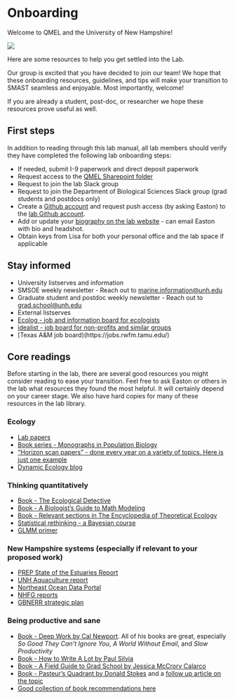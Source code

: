 # Onboarding {#onboarding}

Welcome to QMEL and the University of New Hampshire!

![](img/forestgump.gif)

Here are some resources to help you get settled into the Lab.  

Our group is excited that you have decided to join our team! We hope that these onboarding resources, guidelines, and tips will make your transition to SMAST seamless and enjoyable. Most importantly, welcome!  

If you are already a student, post-doc, or researcher we hope these resources prove useful as well.  

## First steps

In addition to reading through this lab manual, all lab members should verify they have completed the following lab onboarding steps:

- If needed, submit I-9 paperwork and direct deposit paperwork
- Request access to the [QMEL Sharepoint folder](https://universitysystemnh.sharepoint.com/teams/QuantMarineEcologyLab/SitePages/ProjectHome.aspx)
- Request to join the lab Slack group
- Request to join the Department of Biological Sciences Slack group (grad students and postdocs only)
- Create a [Github account](https://github.com/) and request push access (by asking Easton) to the [lab Github account](https://github.com/QuantMarineEcoLab).
- Add or update your [biography on the lab website](https://quantmarineecolab.github.io/team/) - can email Easton with bio and headshot. 
- Obtain keys from Lisa for both your personal office and the lab space if applicable

## Stay informed 

- University listserves and information
 * SMSOE weekly newsletter - Reach out to [marine.information@unh.edu](mailto:marine.information@unh.edu)  
 * Graduate student and postdoc weekly newsletter - Reach out to [grad.school@unh.edu](mailto:grad.school@unh.edu)  
- External listserves
 * [Ecolog - job and information board for ecologists](https://esa.org/membership/ecolog/)  
 * [idealist - job board for non-profits and similar groups](https://www.idealist.org/en)  
 * [Texas A&M job board)(https://jobs.rwfm.tamu.edu/)


## Core readings

Before starting in the lab, there are several good resources you might consider reading to ease your transition. Feel free to ask Easton or others in the lab what resources they found the most helpful. It will certainly depend on your career stage. We also have hard copies for many of these resources in the lab library. 

### Ecology

- [Lab papers](https://quantmarineecolab.github.io/publications/)
- [Book series - Monographs in Population Biology](https://press.princeton.edu/series/monographs-in-population-biology?srsltid=AfmBOoqkv1gGzkg26PKr3E_-jybPuH_EOJbaaiUoARjeUaEaKzb4Ndfz)
- ["Horizon scan papers" - done every year on a variety of topics. Here is just one example](https://www.cell.com/trends/ecology-evolution/fulltext/S0169-5347(19)30299-X?dgcid=raven_jbs_etoc_email)
- [Dynamic Ecology blog](https://dynamicecology.wordpress.com/)

### Thinking quantitatively

- [Book - The Ecological Detective](https://press.princeton.edu/books/paperback/9780691034973/the-ecological-detective?srsltid=AfmBOorWhtoC1RHcY3t5ahaqXNOGS93DuGb_D9TgZpb1K1D9kdhDOCmX)
- [Book - A Biologist's Guide to Math Modeling](https://press.princeton.edu/books/hardcover/9780691123448/a-biologists-guide-to-mathematical-modeling-in-ecology-and-evolution?srsltid=AfmBOooMlBswx-iP8Lebg6NcCY-u_xtggCamTJQFzQiz17e4zXy0dXNO)
- [Book - Relevant sections in The Encyclopedia of Theoretical Ecology](https://press.princeton.edu/books/hardcover/9780691123448/a-biologists-guide-to-mathematical-modeling-in-ecology-and-evolution?srsltid=AfmBOooMlBswx-iP8Lebg6NcCY-u_xtggCamTJQFzQiz17e4zXy0dXNO)
- [Statistical rethinking - a Bayesian course](https://xcelab.net/rm/)
- [GLMM primer](https://www.sciencedirect.com/science/article/pii/S0169534709000196?via%3Dihub)



### New Hampshire systems (especially if relevant to your proposed work)

- [PREP State of the Estuaries Report](https://www.stateofourestuaries.org/2023-reports/sooe-report)
- [UNH Aquaculture report](https://colsa.unh.edu/new-hampshire-agricultural-experiment-station/latest-research/inspired-research-reports-nh-agricultural-experiment-station/inspired-aquaculture-report-2024)
- [Northeast Ocean Data Portal](https://www.northeastoceandata.org/)
- [NHFG reports](https://www.wildlife.nh.gov/saltwater-fisheries-new-hampshire/marine-fisheries-research-surveys-and-reports)
- [GBNERR strategic plan](https://www.greatbay.org/wp-content/uploads/2020/01/GBNERR-2020-2025-Mgmt-Plan-DRAFT-01-23-20-LoRez-2.pdf)


### Being productive and sane 

- [Book - Deep Work by Cal Newport](https://www.amazon.com/Deep-Work-Focused-Success-Distracted/dp/1455586692). All of his books are great, especially *So Good They Can't Ignore You*, *A World Without Email*, and *Slow Productivity*
- [Book - How to Write A Lot by Paul Silvia](https://www.amazon.com/How-Write-Lot-Practical-Productive/dp/1591477433)
- [Book - A Field Guide to Grad School by Jessica McCrory Calarco](https://press.princeton.edu/books/paperback/9780691201092/a-field-guide-to-grad-school)
- [Book - Pasteur’s Quadrant by Donald Stokes](https://www.brookings.edu/books/pasteurs-quadrant/) and a [follow up article on the topic](https://academic.oup.com/pnasnexus/article/1/3/pgac092/6615485)
- [Good collection of book recommendations here](https://fromphdtolife.com/resources/recommended-reading/)









